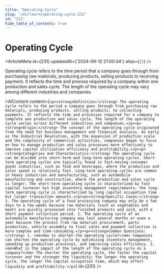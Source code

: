 ```yaml
---
title: "Operating Cycle"
slug: "/en/learn/operating-cycle-231"
id: "231"
hide_table_of_contents: true
---
```



# Operating Cycle

<ArticleMeta id={231} updatedAt={'2024-09-12 21:00:34'} alias={`[]`} />
<div className='border-solid border-b border-t-0 my-4 border-[var(--ifm-color-gray-300)]' />

Operating cycle refers to the time period that a company goes through from purchasing raw materials, producing products, selling products to receiving payment. It reflects the time and process required by a company within one production and sales cycle. The length of the operating cycle may vary among different industries and companies.

<AIContent content={`<p><strong>Definition:</strong> The operating cycle refers to the period a company goes through from purchasing raw materials, producing products, selling products, to collecting payments. It reflects the time and processes required for a company to complete one production and sales cycle. The length of the operating cycle varies across different industries and companies.</p><p><strong>Origin:</strong> The concept of the operating cycle originated from the need for business management and financial analysis. As early as the Industrial Revolution, with the expansion of production scale and the complexity of commercial activities, companies began to focus on how to manage production and sales processes more effectively to improve capital utilization efficiency and profitability.</p><p><strong>Categories and Characteristics:</strong> The operating cycle can be divided into short-term and long-term operating cycles. Short-term operating cycles are typically found in fast-moving consumer goods industries, such as food and beverages, where the production and sales speed is relatively fast. Long-term operating cycles are common in heavy industries and manufacturing, such as automobile manufacturing and construction, where the production and sales cycle is longer. The short-term operating cycle is characterized by fast capital turnover but high inventory management requirements; the long-term operating cycle is characterized by long capital occupation time but larger transaction amounts.</p><p><strong>Specific Cases:</strong> 1. The operating cycle of a food processing company may only be a few days to a few weeks because raw materials (such as vegetables and meat) are quickly processed into finished products and sold, with a short payment collection period. 2. The operating cycle of an automobile manufacturing company may last several months or even a year because the process from raw material procurement, parts production, vehicle assembly to final sales and payment collection is more complex and time-consuming.</p><p><strong>Common Questions:</strong> 1. <em>How to shorten the operating cycle?</em> Companies can shorten the operating cycle by optimizing inventory management, speeding up production processes, and improving sales efficiency. 2. <em>What is the impact of the length of the operating cycle on a company?</em> The shorter the operating cycle, the faster the capital turnover and the stronger the liquidity; the longer the operating cycle, the longer the capital occupation time, which may affect liquidity and profitability.</p>`} id={231} />
